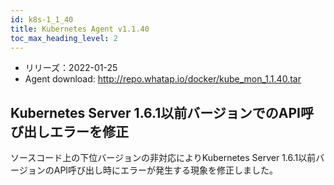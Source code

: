 ```yaml
---
id: k8s-1_1_40
title: Kubernetes Agent v1.1.40
toc_max_heading_level: 2
---
```



-   リリーズ：2022-01-25
-   Agent download: http://repo.whatap.io/docker/kube_mon_1.1.40.tar

## Kubernetes Server 1.6.1以前バージョンでのAPI呼び出しエラーを修正

ソースコード上の下位バージョンの非対応によりKubernetes Server 1.6.1以前バージョンのAPI呼び出し時にエラーが発生する現象を修正しました。
